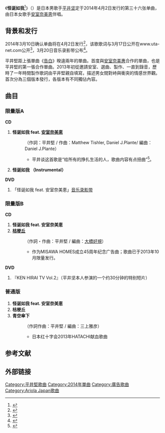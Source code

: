{{Infobox single
| Name = 怪诞如我
| Cover = 怪诞如我.jpg
| Border = yes
| Artist = [[平井坚|平井坚]]<small>（[[安室奈美恵|安室奈美恵]]伴唱）</small>
| Album = 
| A-side         = 怪诞如我
| B-side         = 桔梗丘（初回限量版B、普通版）<br/>蓝天伞下（普通版）
| Released = {{Start date|2014|04|2}}
| Format = {{flat list|
*[[单曲|单曲]]
*[[数位音乐下载|数位音乐下载]]
}}
| Genre = [[日本流行音樂|日本流行音樂]]
| Length = 
| Label = [[Ariola_Japan|Ariola Japan]]
| Writer = 作詞：平井堅（M-1・2・3）<br />作曲：Matthew Tishler, Daniel J.Plante（M-1）<br />作曲：平井堅（M-2・3）
| Producer = 
| Chronology    = [[平井坚|平井坚]]单曲
| Last single = 數位單曲<br/>[[桔梗之丘_(平井堅單曲)|桔梗之丘]]<br />(2013)
| This single = '''怪诞如我'''<br />(2014)
| Next single = [[非愛不可／相同的寂寞|非愛不可／相同的寂寞]]<br />（2014年）
| Misc           =
}}
《'''怪诞如我'''<ref>{{Cite web |url=http://tieba.baidu.com/p/2926663060 |title=【KEN】グロテスク feat. 安室奈美恵 歌词来噜 |access-date=2014-03-28 |archive-date=2016-03-05 |archive-url=https://web.archive.org/web/20160305023919/http://tieba.baidu.com/p/2926663060 }}</ref>》（{{lang-ja|グロテスク feat. 安室奈美恵}}）是日本男歌手[[平井坚|平井坚]]定于2014年4月2日发行的第三十六张单曲，由日本女歌手[[安室奈美恵|安室奈美恵]]伴唱。

== 背景和发行 ==
2014年3月10日确认单曲将在4月2日发行<ref>{{Cite web |url=http://www.sonymusic.co.jp/artist/KenHirai/info/437666 |title=NEW SINGLE「グロテスク feat. 安室奈美恵」4月2日発売決定!! |access-date=2014-03-28 |archive-date=2019-08-20 |archive-url=https://web.archive.org/web/20190820153720/http://www.sonymusic.co.jp/artist/KenHirai/info/437666 |dead-url=no }}</ref>，该歌歌词与3月17日公开在www.uta-net.com公开<ref>{{Cite web |url=http://www.uta-net.com/song/160782/ |title=グロテスク feat. 安室奈美恵 |access-date=2014-03-28 |archive-date=2021-01-06 |archive-url=https://web.archive.org/web/20210106064838/https://www.uta-net.com/song/160782/ |dead-url=no }}</ref>，3月20日音乐录影带公布<ref>{{Cite web |url=http://www.sonymusic.co.jp/artist/KenHirai/info/438082 |title=グロテスク feat. 安室奈美恵 MUSIC VIDEO公開スタート!! |access-date=2014-03-28 |archive-date=2019-08-15 |archive-url=https://web.archive.org/web/20190815060343/http://www.sonymusic.co.jp/artist/KenHirai/info/438082 |dead-url=no }}</ref>。

平井堅距上張單曲《[[告白_(平井堅單曲)|告白]]》暌違兩年的單曲。首度與[[安室奈美惠|安室奈美惠]]合作的單曲，也是平井堅的第一張合作單曲。2013年初從邀請安室、選曲、製作、一直到錄音，歷時了一年時間製作歌詞由平井堅親自填寫，描述男女間對峙與衝突的情感世界觀。首次分為三個版本發行，各版本有不同獨佔內容。

== 曲目 ==

=== 限量版A ===
'''CD'''
# '''怪诞如我 feat. [[安室奈美恵|安室奈美恵]]'''
#:（作詞：平井堅 / 作曲：Matthew Tishler, Daniel J.Plante/ 編曲：Daniel J.Plante）
#:*平井谈这首歌是“给所有的挣扎生活的人，歌曲内容有点扭曲”<ref>{{cite web|url=http://www.cdjournal.com/main/news/hirai-ken/57828|title=平井 堅、安室奈美恵とのコラボ曲「グロテスク」の全貌が明らかに|work=CD Journal|author=|date=March 17, 2014|accessdate=March 19, 2014|archive-date=2019-11-30|archive-url=https://web.archive.org/web/20191130215000/https://www.cdjournal.com/main/news/hirai-ken/57828|dead-url=no}}</ref>。
# '''怪诞如我 （Instrumental）'''
'''DVD'''
#「怪诞如我 feat. 安室奈美恵」[[音乐录影带|音乐录影带]]

=== 限量版B ===
'''CD'''
# '''怪诞如我 feat. 安室奈美恵'''
# '''[[桔梗丘|桔梗丘]]'''
#:（作詞・作曲：平井堅 / 編曲：[[大橋トリオ|大橋好規]]）
#:* 作为MISAWA HOMES成立45周年纪念广告曲；歌曲已于2013年10月限量发行。
'''DVD'''
# 『KEN HIRAI TV Vol.2』（平井坚本人参演的一个约30分钟的特别短片）

=== 普通版 ===
# '''怪诞如我 feat. 安室奈美恵'''
# '''桔梗丘'''
# '''青空傘下'''
#:（作詞作曲：平井堅 / 編曲：三上雅彦）
#:* 日本红十字会2013年HATACHI献血歌曲

== 参考文献 ==
{{Reflist|colwidth=30em}}

== 外部链接 ==


{{DEFAULTSORT:Grotesque}}
{{平井堅}}
{{安室奈美惠}}

[[Category:平井堅歌曲|Category:平井堅歌曲]]
[[Category:2014年單曲|Category:2014年單曲]]
[[Category:廣告歌曲|Category:廣告歌曲]]
[[Category:Ariola_Japan歌曲|Category:Ariola Japan歌曲]]